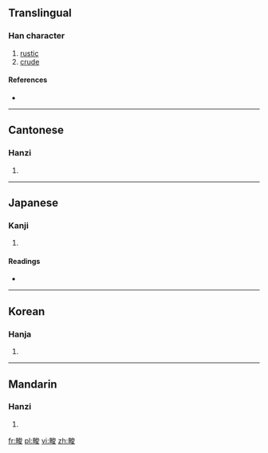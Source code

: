 ==Translingual==

===Han character===
{{Han char|rn=102|rad=田|as=07|sn=12|four=6304<sub>7</sub>|canj=田戈金水 (WICE)}}

# [[rustic]]
# [[crude]]

====References====
* {{Han ref|kx=0763.170|dkj=21865|dj=1173.040|hdz=42545.010|uh=756F|ud=30063|bh=DAAD|bd=55981}}

----

==Cantonese==

===Hanzi===
{{yue-hanzi|jyut=|y=jeun3}}

# {{defn|lang=yue|sort=田07}}

----

==Japanese==

===Kanji===
{{ja-kanji|grade=|rs=田07}}

# {{defn|lang=ja|sort=田07}}

====Readings====
* {{ja-readings|on=[[しゅん]] (shun)|kun=|nanori=}}

----

==Korean==

===Hanja===
{{ko-hanja|hangeul=준|eumhun=|rv=jun|mr=chun|y=cwun}}

# {{defn|lang=ko|sort=田07}}

----

==Mandarin==

===Hanzi===
{{cmn-hanzi|pin=[[jùn]] ([[jun4]])|wg=chün<sup>4</sup>}}

# {{defn|lang=cmn|sort=田07}}

[[fr:畯]]
[[pl:畯]]
[[vi:畯]]
[[zh:畯]]